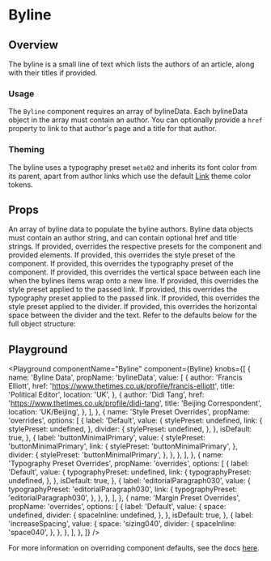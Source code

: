 


# Byline

## Overview

The byline is a small line of text which lists the authors of an article, along with their titles if provided.

### Usage

The `Byline` component requires an array of bylineData. Each bylineData object in the array must contain an author. You can optionally provide a `href` property to link to that author's page and a title for that author.

### Theming

The byline uses a typography preset `meta02` and inherits its font color from its parent, apart from author links which use the default [Link](/components/link) theme color tokens.

## Props

<LegacyBlock marginTop="sizing040">
  <Prop name="bylineData" type="array" required>
    An array of byline data to populate the byline authors. Byline data objects
    must contain an author string, and can contain optional href and title
    strings.
      <CodeFromFile path="examples/byline/data.tsx" />
  </Prop>
  <Prop name="overrides" type="object">
    If provided, overrides the respective presets for the component and provided elements.
    <Prop name="stylePreset" type="MQ<string>">
      If provided, this overrides the style preset of the component.
    </Prop>
    <Prop name="typographyPreset" type="MQ<string>">
      If provided, this overrides the typography preset of the component.
    </Prop>
    <Prop name="spaceStack" type="MQ<string>">
      If provided, this overrides the vertical space between each line when the bylines items wrap onto a new line.
    </Prop>
    <Prop name="link" type="object">
      <Prop name="stylePreset" type="MQ<string>">
        If provided, this overrides the style preset applied to the passed link.
      </Prop>
      <Prop name="typographyPreset" type="MQ<string>">
        If provided, this overrides the typography preset applied to the passed link.
      </Prop>
    </Prop>
   <Prop name="divider" type="object">
    <Prop name="stylePreset" type="MQ<string>" >
      If provided, this overrides the style preset applied to the divider.
    </Prop>
    <Prop name="spaceInline" type="MQ<string>">
      If provided, this overrides the horizontal space between the divider and the text.
    </Prop>
  </Prop>
  Refer to the defaults below for the full object structure:
  <CodeFromDefaultPresets componentName="byline" />
  </Prop>
</LegacyBlock>

## Playground

<Playground
  componentName="Byline"
  component={Byline}
  knobs={[
    {
      name: 'Byline Data',
      propName: 'bylineData',
      value: [
        {
          author: 'Francis Elliott',
          href: 'https://www.thetimes.co.uk/profile/francis-elliott',
          title: 'Political Editor',
          location: 'UK',
        },
        {
          author: 'Didi Tang',
          href: 'https://www.thetimes.co.uk/profile/didi-tang',
          title: 'Beijing Correspondent',
          location: 'UK/Beijing',
        },
      ],
    },
    {
      name: 'Style Preset Overrides',
      propName: 'overrides',
      options: [
        {
          label: 'Default',
          value: {
            stylePreset: undefined,
            link: {
              stylePreset: undefined,
            },
            divider: {
              stylePreset: undefined,
            },
          },
          isDefault: true,
        },
        {
          label: 'buttonMinimalPrimary',
          value: {
            stylePreset: 'buttonMinimalPrimary',
            link: {
              stylePreset: 'buttonMinimalPrimary',
            },
            divider: {
              stylePreset: 'buttonMinimalPrimary',
            },
          },
        },
      ],
    },
    {
      name: 'Typography Preset Overrides',
      propName: 'overrides',
      options: [
        {
          label: 'Default',
          value: {
            typographyPreset: undefined,
            link: {
              typographyPreset: undefined,
            },
          },
          isDefault: true,
        },
        {
          label: 'editorialParagraph030',
          value: {
            typographyPreset: 'editorialParagraph030',
            link: {
              typographyPreset: 'editorialParagraph030',
            },
          },
        },
      ],
    },
    {
      name: 'Margin Preset Overrides',
      propName: 'overrides',
      options: [
        {
          label: 'Default',
          value: {
            space: undefined,
            divider: {
              spaceInline: undefined,
            },
          },
          isDefault: true,
        },
        {
          label: 'increaseSpacing',
          value: {
            space: 'sizing040',
            divider: {
              spaceInline: 'space040',
            },
          },
        },
      ],
    },
  ]}
/>

For more information on overriding component defaults, see the docs [here](/theming/component-defaults).
